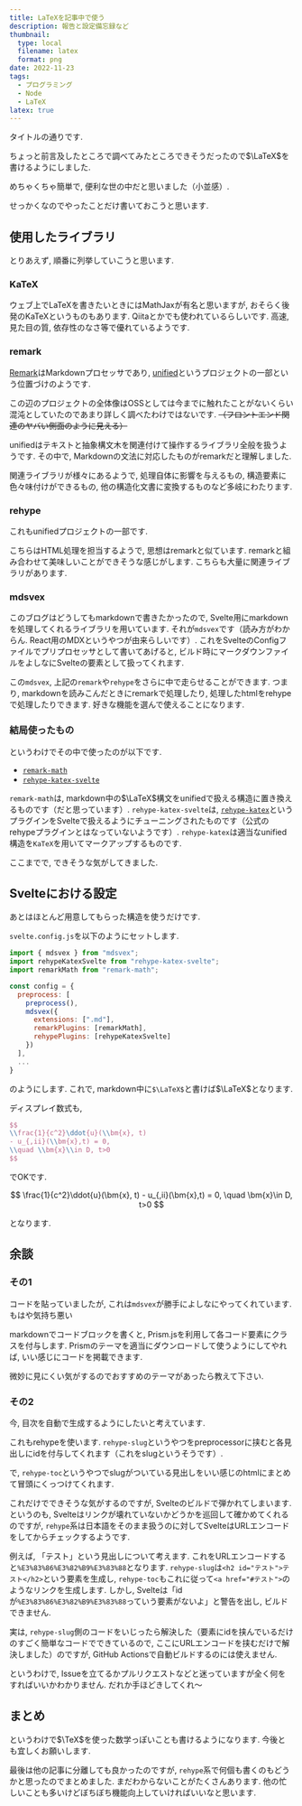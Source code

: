 ```yaml
---
title: LaTeXを記事中で使う
description: 報告と設定備忘録など
thumbnail:
  type: local
  filename: latex
  format: png
date: 2022-11-23
tags:
  - プログラミング
  - Node
  - LaTeX
latex: true
---
```


タイトルの通りです.

ちょっと前言及したところで調べてみたところできそうだったので$\LaTeX$を書けるようにしました.

めちゃくちゃ簡単で, 便利な世の中だと思いました（小並感）.

せっかくなのでやったことだけ書いておこうと思います.

## 使用したライブラリ

とりあえず, 順番に列挙していこうと思います.

### KaTeX

ウェブ上でLaTeXを書きたいときにはMathJaxが有名と思いますが, おそらく後発のKaTeXというものもあります.
Qiitaとかでも使われているらしいです.
高速, 見た目の質, 依存性のなさ等で優れているようです.

### remark

[Remark](https://github.com/remarkjs/remark)はMarkdownプロセッサであり, [unified](https://github.com/unifiedjs/unified)というプロジェクトの一部という位置づけのようです.

この辺のプロジェクトの全体像はOSSとしては今までに触れたことがないくらい混沌としていたのであまり詳しく調べたわけではないです.
~~（フロントエンド関連のヤバい側面のように見える）~~

unifiedはテキストと抽象構文木を関連付けて操作するライブラリ全般を扱うようです.
その中で, Markdownの文法に対応したものがremarkだと理解しました.

関連ライブラリが様々にあるようで, 処理自体に影響を与えるもの, 構造要素に色々味付けができるもの, 他の構造化文書に変換するものなど多岐にわたります.

### rehype

これもunifiedプロジェクトの一部です.

こちらはHTML処理を担当するようで, 思想はremarkと似ています.
remarkと組み合わせて美味しいことができそうな感じがします.
こちらも大量に関連ライブラリがあります.

### mdsvex

このブログはどうしてもmarkdownで書きたかったので, Svelte用にmarkdownを処理してくれるライブラリを用いています.
それが`mdsvex`です（読み方がわからん. React用のMDXというやつが由来らしいです）.
これをSvelteのConfigファイルでプリプロセッサとして書いてあげると, ビルド時にマークダウンファイルをよしなにSvelteの要素として扱ってくれます.

この`mdsvex`, 上記の`remark`や`rehype`をさらに中で走らせることができます.
つまり, markdownを読みこんだときにremarkで処理したり, 処理したhtmlをrehypeで処理したりできます.
好きな機能を選んで使えることになります.

### 結局使ったもの

というわけでその中で使ったのが以下です.

- [`remark-math`](https://github.com/remarkjs/remark-math)
- [`rehype-katex-svelte`](https://github.com/kwshi/rehype-katex-svelte)

`remark-math`は, markdown中の$\LaTeX$構文をunifiedで扱える構造に置き換えるものです（だと思っています）.
`rehype-katex-svelte`は, [`rehype-katex`](https://github.com/remarkjs/remark-math/tree/HEAD/packages/rehype-katex)というプラグインをSvelteで扱えるようにチューニングされたものです（公式のrehypeプラグインとはなっていないようです）.
`rehype-katex`は適当なunified構造を`KaTeX`を用いてマークアップするものです.

ここまでで, できそうな気がしてきました.

## Svelteにおける設定

あとはほとんど用意してもらった構造を使うだけです.

`svelte.config.js`を以下のようにセットします.

```js:svelte.config.js
import { mdsvex } from "mdsvex";
import rehypeKatexSvelte from "rehype-katex-svelte";
import remarkMath from "remark-math";

const config = {
  preprocess: [
    preprocess(),
    mdsvex({
      extensions: [".md"],
      remarkPlugins: [remarkMath],
      rehypePlugins: [rehypeKatexSvelte]
    })
  ],
  ...
}
```

のようにします.
これで, markdown中に`$\LaTeX$`と書けば$\LaTeX$となります.

ディスプレイ数式も,

```latex
$$
\\frac{1}{c^2}\ddot{u}(\\bm{x}, t)
- u_{,ii}(\\bm{x},t) = 0,
\\quad \\bm{x}\\in D, t>0
$$
```

でOKです.

$$
\frac{1}{c^2}\ddot{u}(\bm{x}, t) - u_{,ii}(\bm{x},t) = 0, \quad \bm{x}\in D, t>0
$$

となります.

## 余談

### その1

コードを貼っていましたが, これは`mdsvex`が勝手によしなにやってくれています. もはや気持ち悪い

markdownでコードブロックを書くと, Prism.jsを利用して各コード要素にクラスを付与します.
Prismのテーマを適当にダウンロードして使うようにしてやれば, いい感じにコードを掲載できます.

微妙に見にくい気がするのでおすすめのテーマがあったら教えて下さい.

### その2

今, 目次を自動で生成するようにしたいと考えています.

これもrehypeを使います.
`rehype-slug`というやつをpreprocessorに挟むと各見出しにidを付与してくれます（これをslugというそうです）.

で, `rehype-toc`というやつでslugがついている見出しをいい感じのhtmlにまとめて冒頭にくっつけてくれます.

これだけでできそうな気がするのですが, Svelteのビルドで弾かれてしまいます.
というのも, Svelteはリンクが壊れていないかどうかを巡回して確かめてくれるのですが, `rehype`系は日本語をそのまま扱うのに対してSvelteはURLエンコードをしてからチェックするようです.

例えば, 「テスト」という見出しについて考えます.
これをURLエンコードすると`%E3%83%86%E3%82%B9%E3%83%88`となります.
`rehype-slug`は`<h2 id="テスト">テスト</h2>`という要素を生成し, `rehype-toc`もこれに従って`<a href="#テスト">`のようなリンクを生成します.
しかし, Svelteは「idが`%E3%83%86%E3%82%B9%E3%83%88`っていう要素がないよ」と警告を出し, ビルドできません.

実は, `rehype-slug`側のコードをいじったら解決した（要素にidを挟んでいるだけのすごく簡単なコードでできているので, ここにURLエンコードを挟むだけで解決しました）のですが, GitHub Actionsで自動ビルドするのには使えません.

というわけで, Issueを立てるかプルリクエストなどと迷っていますが全く何をすればいいかわかりません.
だれか手ほどきしてくれ〜

## まとめ

というわけで$\TeX$を使った数学っぽいことも書けるようになります.
今後とも宜しくお願いします.

最後は他の記事に分離しても良かったのですが, `rehype`系で何個も書くのもどうかと思ったのでまとめました.
まだわからないことがたくさんあります.
他の忙しいことも多いけどぼちぼち機能向上していければいいなと思います.
